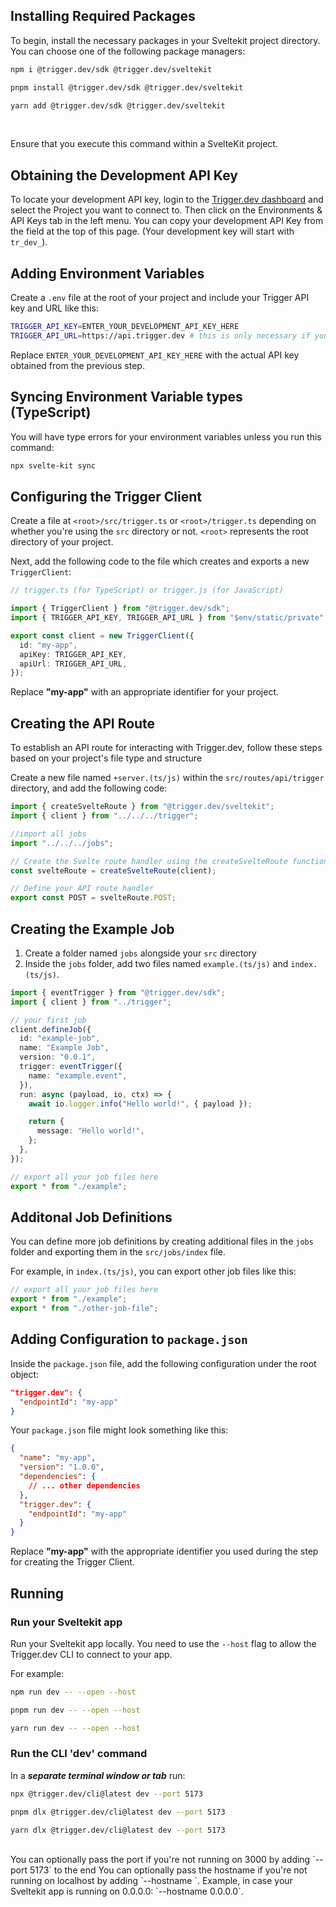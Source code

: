 ## Installing Required Packages

To begin, install the necessary packages in your Sveltekit project directory. You can choose one of the following package managers:

<CodeGroup>

```bash npm
npm i @trigger.dev/sdk @trigger.dev/sveltekit
```

```bash pnpm
pnpm install @trigger.dev/sdk @trigger.dev/sveltekit
```

```bash yarn
yarn add @trigger.dev/sdk @trigger.dev/sveltekit
```

</CodeGroup>
<br />

<Note>Ensure that you execute this command within a SvelteKit project.</Note>
## Obtaining the Development API Key

To locate your development API key, login to the [Trigger.dev
dashboard](https://cloud.trigger.dev) and select the Project you want to
connect to. Then click on the Environments & API Keys tab in the left menu.
You can copy your development API Key from the field at the top of this page.
(Your development key will start with `tr_dev_`).

## Adding Environment Variables

Create a `.env` file at the root of your project and include your Trigger API key and URL like this:

```bash
TRIGGER_API_KEY=ENTER_YOUR_DEVELOPMENT_API_KEY_HERE
TRIGGER_API_URL=https://api.trigger.dev # this is only necessary if you are self-hosting
```

Replace `ENTER_YOUR_DEVELOPMENT_API_KEY_HERE` with the actual API key obtained from the previous step.

## Syncing Environment Variable types (TypeScript)

You will have type errors for your environment variables unless you run this command:

```sh
npx svelte-kit sync
```

## Configuring the Trigger Client

Create a file at `<root>/src/trigger.ts` or `<root>/trigger.ts` depending on whether you're using the `src` directory or not. `<root>` represents the root directory of your project.

Next, add the following code to the file which creates and exports a new `TriggerClient`:

```typescript src/trigger.(ts/js)
// trigger.ts (for TypeScript) or trigger.js (for JavaScript)

import { TriggerClient } from "@trigger.dev/sdk";
import { TRIGGER_API_KEY, TRIGGER_API_URL } from "$env/static/private";

export const client = new TriggerClient({
  id: "my-app",
  apiKey: TRIGGER_API_KEY,
  apiUrl: TRIGGER_API_URL,
});
```

Replace **"my-app"** with an appropriate identifier for your project.

## Creating the API Route

To establish an API route for interacting with Trigger.dev, follow these steps based on your project's file type and structure

Create a new file named `+server.(ts/js)` within the `src/routes/api/trigger` directory, and add the following code:

```typescript
import { createSvelteRoute } from "@trigger.dev/sveltekit";
import { client } from "../../../trigger";

//import all jobs
import "../../../jobs";

// Create the Svelte route handler using the createSvelteRoute function
const svelteRoute = createSvelteRoute(client);

// Define your API route handler
export const POST = svelteRoute.POST;
```

## Creating the Example Job

1. Create a folder named `jobs` alongside your `src` directory
2. Inside the `jobs` folder, add two files named `example.(ts/js)` and `index.(ts/js)`.

<CodeGroup>

```typescript src/jobs/example.(ts/js)
import { eventTrigger } from "@trigger.dev/sdk";
import { client } from "../trigger";

// your first job
client.defineJob({
  id: "example-job",
  name: "Example Job",
  version: "0.0.1",
  trigger: eventTrigger({
    name: "example.event",
  }),
  run: async (payload, io, ctx) => {
    await io.logger.info("Hello world!", { payload });

    return {
      message: "Hello world!",
    };
  },
});
```

```typescript src/jobs/index.(ts/js)
// export all your job files here
export * from "./example";
```

</CodeGroup>

## Additonal Job Definitions

You can define more job definitions by creating additional files in the `jobs` folder and exporting them in the `src/jobs/index` file.

For example, in `index.(ts/js)`, you can export other job files like this:

```typescript
// export all your job files here
export * from "./example";
export * from "./other-job-file";
```

## Adding Configuration to `package.json`

Inside the `package.json` file, add the following configuration under the root object:

```json
"trigger.dev": {
  "endpointId": "my-app"
}
```

Your `package.json` file might look something like this:

```json
{
  "name": "my-app",
  "version": "1.0.0",
  "dependencies": {
    // ... other dependencies
  },
  "trigger.dev": {
    "endpointId": "my-app"
  }
}
```

Replace **"my-app"** with the appropriate identifier you used during the step for creating the Trigger Client.

## Running

### Run your Sveltekit app

Run your Sveltekit app locally. You need to use the `--host` flag to allow the Trigger.dev CLI to connect to your app.

For example:

<CodeGroup>

```bash npm
npm run dev -- --open --host
```

```bash pnpm
pnpm run dev -- --open --host
```

```bash yarn
yarn run dev -- --open --host
```

</CodeGroup>

### Run the CLI 'dev' command

In a **_separate terminal window or tab_** run:

<CodeGroup>

```bash npm
npx @trigger.dev/cli@latest dev --port 5173
```

```bash pnpm
pnpm dlx @trigger.dev/cli@latest dev --port 5173
```

```bash yarn
yarn dlx @trigger.dev/cli@latest dev --port 5173
```

</CodeGroup>
<br />
<Note>
  You can optionally pass the port if you're not running on 3000 by adding
  `--port 5173` to the end
</Note>
<Note>
  You can optionally pass the hostname if you're not running on localhost by adding
  `--hostname <host>`. Example, in case your Sveltekit app is running on 0.0.0.0: `--hostname 0.0.0.0`.
</Note>
